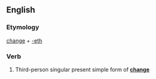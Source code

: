 ==English==

===Etymology===
[[change]] + [[-eth]]

===Verb===
{{infl|en|verb form}}

# {{archaic}} Third-person singular present simple form of '''[[change]]'''